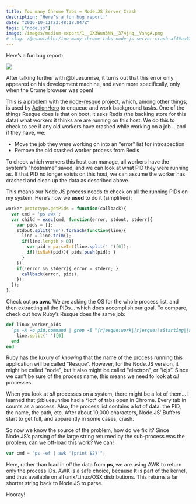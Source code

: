 ```yaml
---
title: Too many Chrome Tabs = Node.JS Server Crash
description: "Here’s a fun bug report:"
date: "2016-10-11T23:48:18.847Z"
tags: ["node.js"]
image: /images/medium-export/1__QX3Wun3NN__374jHq__VsngA.png
# slug: /@evantahler/too-many-chrome-tabs-node-js-server-crash-af46aa9318eb
---
```


Here’s a fun bug report:

![](/images/medium-export/1__QX3Wun3NN__374jHq__VsngA.png)

After talking further with @bluesunrise, it turns out that this error only appeared on his development machine, and even more specifically, only when the Crome browser was open!

This is a problem with the [node-resque](https://github.com/taskrabbit/node-resque) project, which, among other things, is used by [ActionHero](http://www.actionherojs.com/) to enqueue and work background tasks. One of the things Resque does is that on boot, it asks Redis (the backing store for this data) what workers it thinks are are running on this host. We do this to check to see if any old workers have crashed while working on a job… and if they have, we:

- Move the job they were working on into an "error” list for introspection
- Remove the old crashed worker process from Redis

To check which workers this host can manage, all workers have the system’s "hostname” saved, and we can look at what PID they were running as. If that PID no longer exists on this host, we can assume the worker has crashed and clean up the data as described above.

This means our Node.JS process needs to check on all the running PIDs on my system. Here’s how we **used** to do it (simplified):

```js
worker.prototype.getPids = function(callback){
  var cmd = 'ps awx';
  var child = exec(cmd, function(error, stdout, stderr){
    var pids = [];
    stdout.split('\n').forEach(function(line){
      line = line.trim();
      if(line.length > 0){
        var pid = parseInt(line.split(' ')[0]);
        if(!isNaN(pid)){ pids.push(pid); }
      }
    });
    if(!error && stderr){ error = stderr; }
      callback(error, pids);
    });
  });
};
```

Check out **ps awx**. We are asking the OS for the whole process list, and then extracting all the PIDs… which does accomplish our goal. To compare, check out how Ruby’s Resque does the same job:

```ruby
def linux_worker_pids
  `ps -A -o pid,command | grep -E "[r]esque:work|[r]esque:\sStarting|[r]esque-[0-9]" | grep -v "resque-web"`.split("\n").map do |line|
    line.split(' ')[0]
  end
end
```

Ruby has the luxury of _knowing_ that the name of the process running this application will be called "Resque”. However, for the Node.JS version, it might be called "node”, but it also might be called "electron”, or "iojs”. Since we can’t be sure of the process name, this means we need to look at _all_ processes.

When you look at _all_ processes on a system, there might be a lot of them… I learned that @bluesunrise had a \*lot\* of tabs open in Chrome. Every tab in counts as a process. Also, the process list contains a lot of data: the PID, the name, the path, etc. After about 10,000 characters, Node.JS’ Buffers start to get full, and apparently in some cases, crash.

So now we know the source of the problem, how do we fix it? Since Node.JS’s parsing of the large string returned by the sub-process was the problem, can we off-load this work? We can!

```js
var cmd = "ps -ef | awk '{print $2}'";
```

Here, rather than load in _all_ the data from **ps**, we are using AWK to return only the process IDs. AWK is a safe choice, because It is part of the kernel, and thus available on all unix/Linux/OSX distributions. This returns a far shorter string back to Node.JS to parse.

Hooray!
